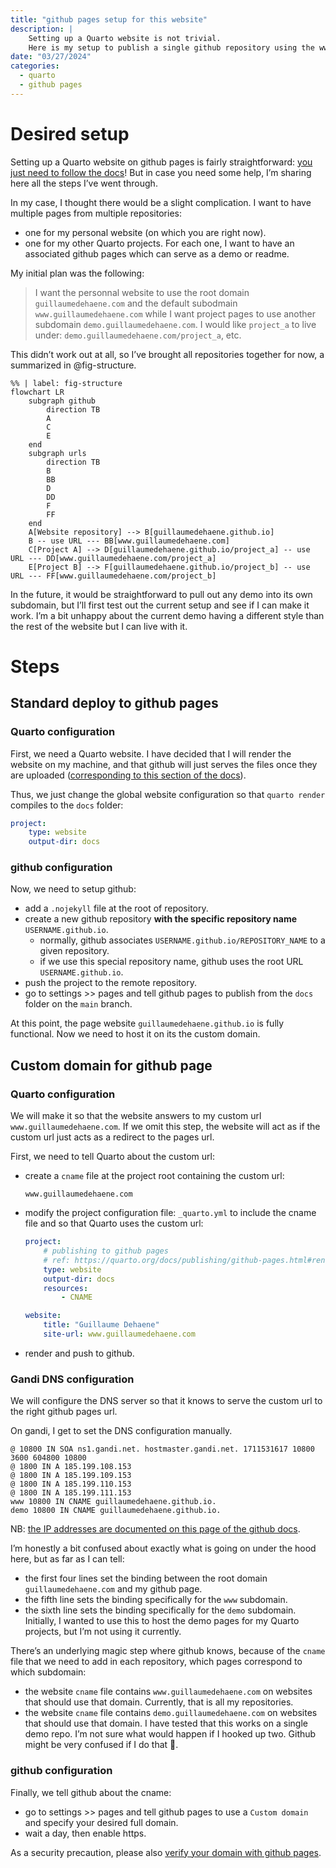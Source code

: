 ```yaml
---
title: "github pages setup for this website"
description: |
    Setting up a Quarto website is not trivial.
    Here is my setup to publish a single github repository using the www.gandi.net DNS.
date: "03/27/2024"
categories:
  - quarto
  - github pages
---
```


# Desired setup

Setting up a Quarto website on github pages is fairly straightforward: [you just need to follow the docs](https://quarto.org/docs/publishing/github-pages.html)! But in case you need some help, I'm sharing here all the steps I've went through.

In my case, I thought there would be a slight complication. I want to have multiple pages from multiple repositories:

- one for my personal website (on which you are right now).
- one for my other Quarto projects. For each one, I want to have an associated github pages which can serve as a demo or readme.

My initial plan was the following:

> I want the personnal website to use the root domain `guillaumedehaene.com` and the default subodmain `www.guillaumedehaene.com` while I want project pages to use another subdomain `demo.guillaumedehaene.com`. I would like `project_a` to live under: `demo.guillaumedehaene.com/project_a`, etc.

This didn't work out at all, so I've brought all repositories together for now, a summarized in @fig-structure.

```mermaid
%% | label: fig-structure
flowchart LR
    subgraph github
        direction TB
        A
        C
        E
    end
    subgraph urls
        direction TB
        B
        BB
        D
        DD
        F
        FF
    end
    A[Website repository] --> B[guillaumedehaene.github.io]
    B -- use URL --- BB[www.guillaumedehaene.com]
    C[Project A] --> D[guillaumedehaene.github.io/project_a] -- use URL --- DD[www.guillaumedehaene.com/project_a]
    E[Project B] --> F[guillaumedehaene.github.io/project_b] -- use URL --- FF[www.guillaumedehaene.com/project_b]
```

In the future, it would be straightforward to pull out any demo into its own subdomain, but I'll first test out the current setup and see if I can make it work. I'm a bit unhappy about the current demo having a different style than the rest of the website but I can live with it.

# Steps

## Standard deploy to github pages

### Quarto configuration

First, we need a Quarto website.
I have decided that I will render the website on my machine, and that github will just serves the files once they are uploaded ([corresponding to this section of the docs](https://quarto.org/docs/publishing/github-pages.html#render-to-docs)).

Thus, we just change the global website configuration so that `quarto render` compiles to the `docs` folder:

```.yaml
project:
    type: website
    output-dir: docs
```

### github configuration

Now, we need to setup github:

- add a `.nojekyll` file at the root of repository.
- create a new github repository **with the specific repository name** `USERNAME.github.io`.
    - normally, github associates `USERNAME.github.io/REPOSITORY_NAME` to a given repository.
    - if we use this special repository name, github uses the root URL `USERNAME.github.io`.
- push the project to the remote repository.
- go to settings >> pages and tell github pages to publish from the `docs` folder on the `main` branch.

At this point, the page website `guillaumedehaene.github.io` is fully functional.
Now we need to host it on its the custom domain.

## Custom domain for github page

### Quarto configuration

We will make it so that the website answers to my custom url `www.guillaumedehaene.com`.
If we omit this step, the website will act as if the custom url just acts as a redirect to the pages url.

First, we need to tell Quarto about the custom url:

- create a `cname` file at the project root containing the custom url:

    ```{filename="cname"}
    www.guillaumedehaene.com
    ```

- modify the project configuration file: `_quarto.yml` to include the cname file and so that Quarto uses the custom url:

    ```.yaml
    project:
        # publishing to github pages
        # ref: https://quarto.org/docs/publishing/github-pages.html#render-to-docs
        type: website
        output-dir: docs
        resources:
            - CNAME

    website:
        title: "Guillaume Dehaene"
        site-url: www.guillaumedehaene.com
    ```

- render and push to github.

### Gandi DNS configuration

We will configure the DNS server so that it knows to serve the custom url to the right github pages url.

On gandi, I get to set the DNS configuration manually.

```
@ 10800 IN SOA ns1.gandi.net. hostmaster.gandi.net. 1711531617 10800 3600 604800 10800
@ 1800 IN A 185.199.108.153
@ 1800 IN A 185.199.109.153
@ 1800 IN A 185.199.110.153
@ 1800 IN A 185.199.111.153
www 10800 IN CNAME guillaumedehaene.github.io.
demo 10800 IN CNAME guillaumedehaene.github.io.
```

NB: [the IP addresses are documented on this page of the github docs](https://docs.github.com/en/pages/configuring-a-custom-domain-for-your-github-pages-site/managing-a-custom-domain-for-your-github-pages-site#configuring-an-apex-domain).

I'm honestly a bit confused about exactly what is going on under the hood here, but as far as I can tell:

- the first four lines set the binding between the root domain `guillaumedehaene.com` and my github page.
- the fifth line sets the binding specifically for the `www` subdomain.
- the sixth line sets the binding specifically for the `demo` subdomain. Initially, I wanted to use this to host the demo pages for my Quarto projects, but I'm not using it currently. 

There's an underlying magic step where github knows, because of the `cname` file that we need to add in each repository, which pages correspond to which subdomain:

- the website `cname` file contains `www.guillaumedehaene.com` on websites that should use that domain. Currently, that is all my repositories.
- the website `cname` file contains `demo.guillaumedehaene.com` on websites that should use that domain. I have tested that this works on a single demo repo. I'm not sure what would happen if I hooked up two. Github might be very confused if I do that 🤷.

### github configuration

Finally, we tell github about the cname:

- go to settings >> pages and tell github pages to use a `Custom domain` and specify your desired full domain.
- wait a day, then enable https.

As a security precaution, please also [verify your domain with github pages](https://docs.github.com/en/pages/configuring-a-custom-domain-for-your-github-pages-site/verifying-your-custom-domain-for-github-pages).
